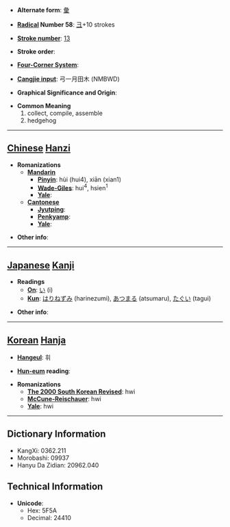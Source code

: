 * '''Alternate form''': [[彙]]

* '''[[Wiktionary:Chinese radical index| Radical]] Number 58''': [[Wiktionary:Chinese radical index 彐|彐]]+10 strokes

* '''[[Wiktionary:Chinese total strokes index|Stroke number]]''': [[Wiktionary:Chinese total strokes index 13|13]]

* '''Stroke order''': 

* '''[[Wiktionary:Chinese four corner index|Four-Corner System]]''': 

* '''[[Wiktionary:Chinese Cangjie index|Cangjie input]]''': 弓一月田木 (NMBWD)

* '''Graphical Significance and Origin''': 

* '''Common Meaning'''
*#collect, compile, assemble
*# hedgehog


----

== [[Chinese]] [[Hanzi]] ==

* '''Romanizations'''
** '''[[Mandarin]]'''
*** '''[[Pinyin]]''': hùi (hui4), xiān (xian1)
*** '''[[Wade-Giles]]''': hui<sup>4</sup>, hsien<sup>1</sup>
*** '''[[Yale]]''': 
** '''[[Cantonese]]'''
*** '''[[Jyutping]]''':
*** '''[[Penkyamp]]''': 
*** '''[[Yale]]''': 

* '''Other info''': 

----

== [[Japanese]] [[Kanji]] ==

* '''Readings'''
** '''[[On]]''': [[い]] (i)
** '''[[Kun]]''': [[はりねずみ]] (harinezumi), [[あつまる]] (atsumaru), [[たぐい]] (tagui)

* '''Other info''':  

----

== [[Korean]] [[Hanja]] ==

* '''[[Hangeul]]''': 휘

* '''[[Hun-eum]] reading''': 

* '''Romanizations'''
** '''[[The 2000 South Korean Revised Romanization|The 2000 South Korean Revised]]''': hwi
** '''[[McCune-Reischauer]]''': hwi
** '''[[Yale]]''': hwi

----

== Dictionary Information ==

* KangXi: 0362.211
* Morobashi: 09937
* Hanyu Da Zidian: 20962.040

== Technical Information ==

* '''Unicode''':
** Hex: 5F5A
** Decimal: 24410